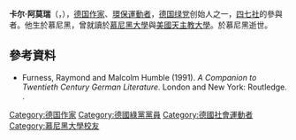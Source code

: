 {{expand German | Carl Amery | time = 2020-1-30}}
'''卡尔·阿莫瑞'''（{{lang|de|Carl Amery}}，{{bd|1922年|4月9日|2005年|5月24日}}），[[德国|德国]][[作家|作家]]、[[環保運動|環保運動者]]，[[德国绿党|德国绿党]]创始人之一，[[四七社|四七社]]的參與者。他生於慕尼黑，曾就讀於[[慕尼黑大學|慕尼黑大學]]與[[美國天主教大學|美國天主教大學]]。於慕尼黑逝世。

== 參考資料 ==
* Furness, Raymond and Malcolm Humble (1991). ''A Companion to Twentieth Century German Literature.'' London and New York: Routledge. {{ISBN|0-415-01987-7}}.

{{德国人物小作品}}
{{Authority control}}
{{DEFAULTSORT:Amery, Carl}}
[[Category:德国作家|Category:德国作家]]
[[Category:德國綠黨黨員|Category:德國綠黨黨員]]
[[Category:德國社會運動者|Category:德國社會運動者]]
[[Category:慕尼黑大學校友|Category:慕尼黑大學校友]]